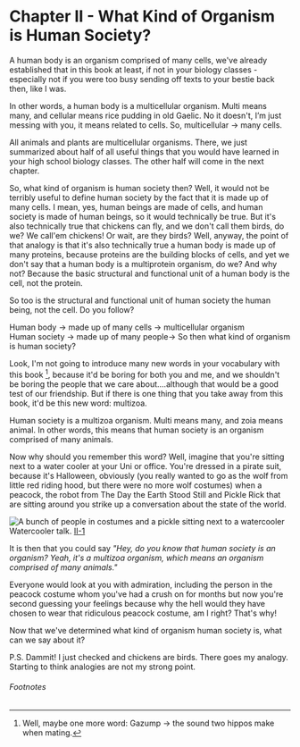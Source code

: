 
# Chapter II - What Kind of Organism is Human Society?

A human body is an organism comprised of many cells, we've already established that in this book at least, if not in your biology classes - especially not if you were too busy sending off texts to your bestie back then, like I was.

In other words, a human body is a multicellular organism. Multi means many, and cellular means rice pudding in old Gaelic. No it doesn't, I’m just messing with you, it means related to cells. So, multicellular -> many cells.

All animals and plants are multicellular organisms. There, we just summarized about half of all useful things that you would have learned in your high school biology classes. The other half will come in the next chapter.

So, what kind of organism is human society then? Well, it would not be terribly useful to define human society by the fact that it is made up of many cells. I mean, yes, human beings are made of cells, and human society is made of human beings, so it would technically be true. But it's also technically true that chickens can fly, and we don't call them birds, do we? We call'em chickens! Or wait, are they birds? Well, anyway, the point of that analogy is that it's also technically true a human body is made up of many proteins, because proteins are the building blocks of cells, and yet we don't say that a human body is a multiprotein organism, do we? And why not? Because the basic structural and functional unit of a human body is the cell, not the protein.

So too is the structural and functional unit of human society the human being, not the cell. Do you follow?

Human body -> made up of many cells -> multicellular organism \
Human society -> made up of many people-> So then what kind of organism is human society?

Look, I'm not going to introduce many new words in your vocabulary with this book [^1], because it'd be boring for both you and me, and we shouldn't be boring the people that we care about....although that would be a good test of our friendship. But if there is one thing that you take away from this book, it'd be this new word: multizoa.

Human society is a multizoa organism. Multi means many, and zoia means animal. In other words, this means that human society is an organism comprised of many animals.

Now why should you remember this word? Well, imagine that you're sitting next to a water cooler at your Uni or office. You're dressed in a pirate suit, because it's Halloween, obviously (you really wanted to go as the wolf from little red riding hood, but there were no more wolf costumes) when a peacock, the robot from The Day the Earth Stood Still and Pickle Rick that are sitting around you strike up a conversation about the state of the world.

![A bunch of people in costumes and a pickle sitting next to a watercooler](../../public/images/understanding-our-whole/chapter-2/watercooler-talk.jpg)
<ImageDescription>
  Watercooler talk. [II-1](/understanding-our-whole/image-sources#chapter-ii---what-kind-of-organism-is-human-society)
</ImageDescription>

It is then that you could say *"Hey, do you know that human society is an organism? Yeah, it's a multizoa organism, which means an organism comprised of many animals."*

Everyone would look at you with admiration, including the person in the peacock costume whom you've had a crush on for months but now you're second guessing your feelings because why the hell would they have chosen to wear that ridiculous peacock costume, am I right? That's why!

Now that we've determined what kind of organism human society is, what can we say about it?

P.S. Dammit! I just checked and chickens are birds. There goes my analogy. Starting to think analogies are not my strong point.

###### Footnotes

[^1]: Well, maybe one more word: Gazump -> the sound two hippos make when mating.